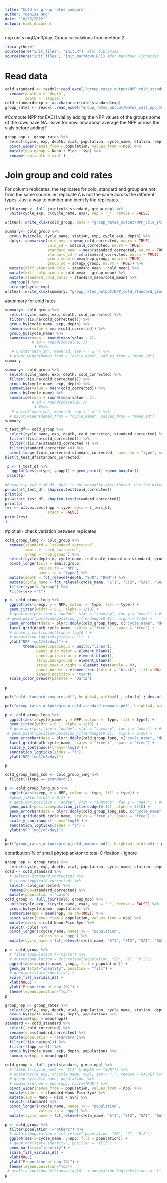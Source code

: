 ```yaml
---
title: "Cold vs group rates compare"
author: "Denise Ong"
date: "10/25/2022"
output: html_document
---
```

npp units mgC/m3/day.
Group calculations from method 2.

```r
library(here)
source(here("init_files", "init.R")) #for libraries
source(here("init_files", "init_markdown.R")) #for markdown libraries
```

# Read data
```r
cold_standard <- readxl::read_excel("group_rates_output/NPP_cold_standard.xlsx") %>% 
  rename(depth_m = `depth`,
         depth = `sample`)
cold_standard$exp <- as.character(cold_standard$exp)
group_rates <- readxl::read_excel("group_rates_output/Rates_cell_npp_method2.xlsx")
```

#Compute NPP for EACH vial by adding the NPP values of the groups
some of the rows have NA. leave for now.
how about average the NPP across the vials before adding?

```r
group_npp <- group_rates %>%
  select(cycle, exp, depth, vial, population, cycle_name, station, depth_m, ctd, npp) %>%
  pivot_wider(names_from = population, values_from = npp) %>%
  mutate(npp_group = Nano + Pico + Syn) %>%
  rename(replicate =`vial`)
```


# Join group and cold rates
For column replicates, the replicates for cold, standard and group are not from the same source. ie. replicate A is not the same across the different types. Just a way to number and identify the replicates.
```r
cold_group <- full_join(cold_standard, group_npp) %>%
  unite(cycle_exp, c(cycle_name, exp), sep = "_", remove = FALSE)

writexl::write_xlsx(cold_group, path = "group_rates_output/NPP_cold_standard_group.xlsx")

summary<- cold_group %>%
  group_by(cycle, cycle_name, station, exp, cycle_exp, depth) %>%
  dplyr::summarise(cold_mean = mean(cold_corrected, na.rm = TRUE),
                   cold_sd = sd(cold_corrected, na.rm = TRUE),
                   standard_mean = mean(standard_corrected, na.rm = TRUE),
                   standard_sd = sd(standard_corrected, na.rm = TRUE),
                   group_mean = mean(npp_group, na.rm = TRUE),
                   group_sd = sd(npp_group, na.rm = TRUE)) %>%
  mutate(diff_standard_cold = standard_mean - cold_mean) %>%
  mutate(diff_cold_group = cold_mean - group_mean) %>%
  mutate(standard_cold_ratio = standard_mean/cold_mean) %>%
  ungroup() %>%
  arrange(cycle_exp)
writexl::write_xlsx(summary, "group_rates_output/NPP_cold_standard_group_summary.xlsx")
```

#summary for cold rates
```r
summary<- cold_group %>%
  select(cycle_name, exp, depth, cold_corrected) %>%
  filter(!(is.na(cold_corrected))) %>%
  group_by(cycle_name, exp, depth) %>%
  summarise(value = mean(cold_corrected)) %>%
  group_by(cycle_name) %>%
  summarise(mean = round(mean(value), 2),
            # sd = round(sd(value),2)
             ) #%>%
   # unite("mean_sd", mean:sd, sep = " ± ") %>%
  # pivot_wider(names_from = "cycle_name", values_from = "mean_sd")
summary

summary<- cold_group %>%
  select(cycle_name, exp, depth, cold_corrected) %>%
  filter(!(is.na(cold_corrected))) %>%
  group_by(cycle_name, exp, depth) %>%
  summarise(value = mean(cold_corrected)) %>%
  group_by(cycle_name) %>%
  summarise(mean = round(mean(value), 2),
            # sd = round(sd(value),2)
             ) #%>%
   # unite("mean_sd", mean:sd, sep = " ± ") %>%
  # pivot_wider(names_from = "cycle_name", values_from = "mean_sd")
summary

t_test_df<- cold_group %>%
  select(cycle_name, exp, depth, cold_corrected, standard_corrected) %>%
  filter(!(is.na(cold_corrected))) %>%
  filter(!(is.na(standard_corrected))) %>%
  filter(standard_corrected >0) %>%
  pivot_longer(cold_corrected:standard_corrected, names_to = "type", values_to = "npp")
hist(t_test_df$standard_corrected)

 p <- t_test_df %>%
   ggplot(aes(x=type, y=npp)) + geom_point() +geom_boxplot()
 print(p)
 
#Because p value <0.05, data is not normally distributed. Use the wilcoxon test
p<-with(t_test_df, shapiro.test(cold_corrected))
print(p)
p<-with(t_test_df, shapiro.test(standard_corrected))
print(p)
res <- wilcox.test(npp ~ type, data = t_test_df,
                   exact = FALSE)
print(res)
}
```


#plot all- check variation between replicates
```r
cold_group_long <- cold_group %>%
  rename(standard = `standard_corrected`,
         small = `cold_corrected`,
         group = `npp_group`) %>%
  select(cycle:depth_m, cycle_name, replicate_incubation:standard, group) %>%
  pivot_longer(cols = small:group,
               values_to = "NPP",
               names_to = "type") %>%
  mutate(depth = fct_relevel(depth, "SUR", "DCM")) %>%
  mutate(cycle_name = fct_relevel(cycle_name, "ST1", "ST2", "SA1", "SA2", "SA3")) %>%
  filter(type!= "group") %>%
  filter(exp!="1")

p <- cold_group_long %>%
  ggplot(aes(x=exp, y = NPP, colour =  type, fill = type)) +
  geom_jitter(width = 0.1, alpha = 5/10) +
  # geom_bar(position = "dodge", stat = "summary", fun.y = "mean") + #to visualise mean. Not using.
 # geom_point(position=position_jitterdodge(0.01), alpha = 5/10) +
  geom_errorbar(data = plyr::ddply(cold_group_long, c("cycle_name", "depth", "exp", "type"), summarize, mean = mean(NPP, na.rm=TRUE)), aes(y=mean, ymin = mean, ymax = mean), width = 0.5) +
  facet_grid(depth~cycle_name, scales = "free_x", space = "free") +
  # scale_y_continuous(trans='log10') +
  # annotation_logticks(sides = "l") +
  ylab("NPP (mgC/m3/day)") +
        theme(panel.spacing.x = unit(0,"lines"),
              panel.grid.major = element_blank(),
              panel.grid.minor = element_blank(),
              strip.background = element_blank(),
              strip.text.y.right = element_text(angle = 0),
              panel.border = element_rect(colour = "black", fill = NA),
              legend.position = "top")+
  scale_color_brewer(palette = "Dark2")
  
p

pdf("cold_standard_compare.pdf", height=4, width=6) ; plot(p) ; dev.off()

pdf("group_rates_output/group_cold_standard_compare.pdf", height=4, width=6) ; plot(p) ; dev.off()

p <- cold_group_long %>%
  ggplot(aes(x=cycle_name, y = NPP, colour =  type, fill = type)) +
  geom_jitter(width = 0.1, alpha = 5/10) +
  # geom_bar(position = "dodge", stat = "summary", fun.y = "mean") + #to visualise mean. Not using.
 # geom_point(position=position_jitterdodge(0.01), alpha = 5/10) +
  geom_errorbar(data = plyr::ddply(cold_group_long, c("cycle_name", "depth", "type"), summarize, mean = mean(NPP, na.rm=TRUE)), aes(y=mean, ymin = mean, ymax = mean), width = 0.5) +
  facet_grid(depth~cycle_name, scales = "free_x", space = "free") +
  scale_y_continuous(trans='log10') +
  annotation_logticks(sides = "l") +
  ylab("NPP (mgC/m3/day)") 
  
p
```
```r
cold_group_long_sub <- cold_group_long %>%
  filter(!(type =="standard"))

p <- cold_group_long_sub %>%
  ggplot(aes(x=exp, y = NPP, colour =  type, fill = type)) +
  #geom_jitter(width = 0.1) +
  # geom_bar(position = "dodge", stat = "summary", fun.y = "mean") + #to visualise mean. Not using.
  geom_point(position=position_jitterdodge(0.15), alpha = 5/10) +
  geom_errorbar(data = plyr::ddply(cold_group_long_sub, c("cycle_name", "depth", "exp", "type"), summarize, mean = mean(NPP, na.rm=TRUE)), aes(y=mean, ymin = mean, ymax = mean), width = 0.5) +
  facet_grid(depth~cycle_name, scales = "free_x", space = "free") +
  scale_y_continuous(trans='log10') +
  annotation_logticks(sides = "l") +
  ylab("NPP (mgC/m3/day)") 
  
p
pdf("group_rates_output/group_cold_compare.pdf", height=4, width=6) ; plot(p) ; dev.off()

```

contribution % of small phytoplankton to total C fixation - ignore
```r
group_npp <- group_rates %>%
  select(cycle, exp, depth, vial, population, cycle_name, station, depth_m, ctd, npp) 
cold <- cold_standard %>%
  # select(-standard_corrected) %>%
  # rename(npp=cold_corrected) %>%
  select(-cold_corrected) %>%
  rename(npp=standard_corrected) %>%
  mutate(population = "cold")
cold_group <- full_join(cold, group_npp) %>%
  unite(cycle_exp, c(cycle_name, exp), sep = "_", remove = FALSE) %>%
  group_by(cycle_name, population) %>%
  summarise(npp = mean(npp, na.rm=TRUE)) %>%
  pivot_wider(names_from = population, values_from = npp) %>%
  mutate(micro = cold-Nano-Pico-Syn) %>%
  select(-cold) %>%
  pivot_longer(!cycle_name, names_to = "population",
               values_to = "npp") %>%
  mutate(cycle_name = fct_relevel(cycle_name, "ST1", "ST2", "SA1", "SA2", "SA3"))

p <- cold_group %>%
  # filter(population !="micro") %>%
  # mutate(population = fct_relevel(population, "20", "2", "0.2"))
  ggplot(aes(x=cycle_name, y=npp, fill = population)) +
  geom_bar(stat="identity", position = "fill") +
  # geom_bar(stat="identity") +
  scale_fill_viridis_d() +
  xlab(NULL) +
  ylab("Proportion of npp (%)") +
  theme(legend.position="top") 
p
```

```r
group_npp <- group_rates %>%
  select(cycle, exp, depth, vial, population, cycle_name, station, depth_m, ctd, npp)  %>%
  group_by(cycle_name, exp, depth, population) %>%
  summarise(npp = mean(npp))
standard <- cold_standard %>%
  select(-cold_corrected) %>%
  rename(npp=standard_corrected) %>%
  mutate(population = "standard")%>%
  filter(!(is.na(npp))) %>%
  filter(!(npp <= 0)) %>%
  group_by(cycle_name, exp, depth, population) %>%
  summarise(npp = mean(npp))

cold_group <- full_join(standard, group_npp) %>%
  # filter(!(cycle_name == "ST1" & depth == "SUR")) %>%
  # unite(cycle_exp, c(cycle_name, exp), sep = "_", remove = FALSE) %>%
  # group_by(cycle_name, population) %>%
  # summarise(npp = mean(npp, na.rm=TRUE)) %>%
  pivot_wider(names_from = population, values_from = npp) %>%
  mutate(others = standard-Nano-Pico-Syn) %>%
  mutate(sum = Nano + Pico + Syn) %>%
  select(-standard) %>%
  pivot_longer(!cycle_name, names_to = "population",
               values_to = "npp") %>%
  mutate(cycle_name = fct_relevel(cycle_name, "ST1", "ST2", "SA1", "SA2", "SA3"))

p <- cold_group %>%
  filter(population !="others") %>%
  # mutate(population = fct_relevel(population, "20", "2", "0.2"))
  ggplot(aes(x=cycle_name, y=npp, fill = population)) +
  # geom_bar(stat="identity", position = "fill") +
  geom_bar(stat="identity") +
  scale_fill_viridis_d() +
  xlab(NULL) +
  ylab("Proportion of npp (%)") +
  theme(legend.position="top") 
 # scale_y_continuous(trans='log10') + annotation_logticks(sides = "l") 
p

  

```

